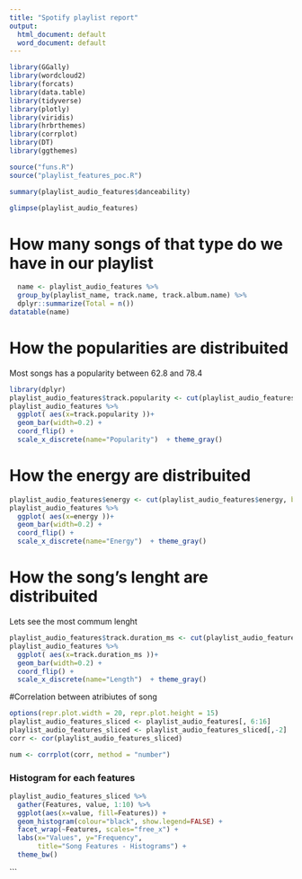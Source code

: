 ---
title: "Spotify playlist report"
output:
  html_document: default
  word_document: default
---
```{r setup, include=FALSE}
library(GGally)
library(wordcloud2) 
library(forcats)
library(data.table)
library(tidyverse)
library(plotly)
library(viridis)
library(hrbrthemes)
library(corrplot)
library(DT)
library(ggthemes)
```

```{r, echo=FALSE}
source("funs.R")
source("playlist_features_poc.R")
```

```{r, echo=FALSE}
summary(playlist_audio_features$danceability)
```

```{r, echo=FALSE}
glimpse(playlist_audio_features)
```

# How many songs of that type do we have in our playlist

```{r, echo=FALSE}
  name <- playlist_audio_features %>%
  group_by(playlist_name, track.name, track.album.name) %>%
  dplyr::summarize(Total = n()) 
datatable(name)
```


# How the popularities are distribuited
Most songs has a popularity between 62.8 and 78.4

```{r, echo=FALSE}
library(dplyr)
playlist_audio_features$track.popularity <- cut(playlist_audio_features$track.popularity, breaks = 5)
playlist_audio_features %>%
  ggplot( aes(x=track.popularity ))+
  geom_bar(width=0.2) +
  coord_flip() +
  scale_x_discrete(name="Popularity")  + theme_gray() 
```


# How the energy are distribuited
```{r, echo=FALSE}
playlist_audio_features$energy <- cut(playlist_audio_features$energy, breaks = 10)
playlist_audio_features %>%
  ggplot( aes(x=energy ))+
  geom_bar(width=0.2) +
  coord_flip() +
  scale_x_discrete(name="Energy")  + theme_gray() 
```

# How the song's lenght are distribuited
Lets see the most commum lenght

```{r, echo=FALSE}
playlist_audio_features$track.duration_ms <- cut(playlist_audio_features$track.duration_ms, breaks = 10)
playlist_audio_features %>%
  ggplot( aes(x=track.duration_ms ))+
  geom_bar(width=0.2) +
  coord_flip() +
  scale_x_discrete(name="Length")  + theme_gray() 
```


#Correlation between atribiutes of song 

```{r}
options(repr.plot.width = 20, repr.plot.height = 15)
playlist_audio_features_sliced <- playlist_audio_features[, 6:16]
playlist_audio_features_sliced <- playlist_audio_features_sliced[,-2]
corr <- cor(playlist_audio_features_sliced)

num <- corrplot(corr, method = "number")
```

### Histogram for each features

```{r}
playlist_audio_features_sliced %>%
  gather(Features, value, 1:10) %>%
  ggplot(aes(x=value, fill=Features)) +
  geom_histogram(colour="black", show.legend=FALSE) +
  facet_wrap(~Features, scales="free_x") +
  labs(x="Values", y="Frequency",
       title="Song Features - Histograms") +
  theme_bw()
```
```


